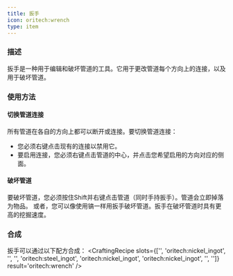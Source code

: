 ```yaml
---
title: 扳手
icon: oritech:wrench
type: item
---
```


### 描述
扳手是一种用于编辑和破坏管道的工具。它用于更改管道每个方向上的连接，以及用于破坏管道。

### 使用方法

#### 切换管道连接
所有管道在各自的方向上都可以断开或连接。要切换管道连接：
- 您必须右键点击现有的连接以禁用它。
- 要启用连接，您必须右键点击管道的中心，并点击您希望启用的方向对应的侧面。

#### 破坏管道
要破坏管道，您必须按住Shift并右键点击管道（同时手持扳手）。管道会立即掉落为物品。
或者，您可以像使用镐一样用扳手破坏管道。扳手在破坏管道时具有更高的挖掘速度。

### 合成
扳手可以通过以下配方合成：
<CraftingRecipe
    slots={['', 'oritech:nickel_ingot', '', '', 'oritech:steel_ingot', 'oritech:nickel_ingot', 'oritech:nickel_ingot', '', '']}
    result='oritech:wrench'
/>

